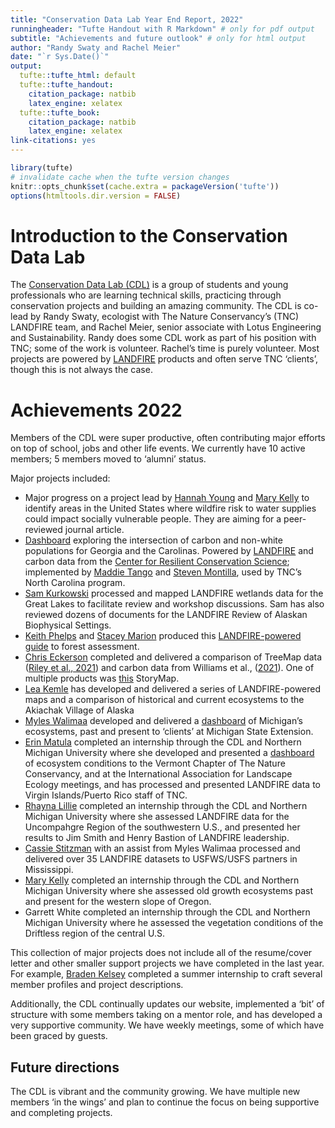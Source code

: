 ```yaml
---
title: "Conservation Data Lab Year End Report, 2022"
runningheader: "Tufte Handout with R Markdown" # only for pdf output
subtitle: "Achievements and future outlook" # only for html output
author: "Randy Swaty and Rachel Meier"
date: "`r Sys.Date()`"
output:
  tufte::tufte_html: default
  tufte::tufte_handout:
    citation_package: natbib
    latex_engine: xelatex
  tufte::tufte_book:
    citation_package: natbib
    latex_engine: xelatex
link-citations: yes
---
```


```r
library(tufte)
# invalidate cache when the tufte version changes
knitr::opts_chunk$set(cache.extra = packageVersion('tufte'))
options(htmltools.dir.version = FALSE)
```

# Introduction to the Conservation Data Lab

  The [Conservation Data Lab (CDL)](https://conservationdatalab.org/) is a group of students and young professionals who are learning technical skills, practicing through conservation projects and building an amazing community.  The CDL is co-lead by Randy Swaty, ecologist with The Nature Conservancy's (TNC) LANDFIRE team, and Rachel Meier, senior associate with Lotus Engineering and Sustainability.  Randy does some CDL work as part of his position with TNC; some of the work is volunteer.  Rachel's time is purely volunteer.  Most projects are powered by [LANDFIRE](https://landfire.gov/) products and often serve TNC 'clients', though this is not always the case.


# Achievements 2022

Members of the CDL were super productive, often contributing major efforts on top of school, jobs and other life events.  We currently have 10 active members;  5 members moved to 'alumni' status.  

Major projects included:

* Major progress on a project lead by [Hannah Young](https://conservationdatalab.org/author/hannah-young/) and [Mary Kelly](https://conservationdatalab.org/author/mary-kelly/) to identify areas in the United States where wildfire risk to water supplies could impact socially vulnerable people.  They are aiming for a peer-reviewed journal article.
* [Dashboard](https://rswaty.github.io/carbonBlockGroups/dash.html#the-map) exploring the intersection of carbon and non-white populations for Georgia and the Carolinas.  Powered by [LANDFIRE](https://landfire.gov/) and carbon data from the [Center for Resilient Conservation Science](https://crcs.tnc.org/); implemented by [Maddie Tango](https://www.linkedin.com/in/madeleinetango/) and [Steven Montilla](https://www.linkedin.com/in/steven-montilla-172437150/), used by TNC's North Carolina program.
* [Sam Kurkowski](https://conservationdatalab.org/author/sam-kurkowski/) processed and mapped LANDFIRE wetlands data for the Great Lakes to facilitate review and workshop discussions.  Sam has also reviewed dozens of documents for the LANDFIRE Review of Alaskan Biophysical Settings.
* [Keith Phelps](https://www.linkedin.com/in/keith-phelps-5aa9921a2/) and [Stacey Marion](https://staceymarion.com/) produced this [LANDFIRE-powered guide](https://thenatureconservancy.github.io/landfire-guide/) to forest assessment.  
* [Chris Eckerson](https://www.linkedin.com/in/chris-eckerson-4395b8161/) completed and delivered a comparison of TreeMap data ([Riley et al., 2021](https://www.firelab.org/project/treemap-tree-level-model-forests-united-states)) and carbon data from Williams et al., ([2021](https://daac.ornl.gov/CMS/guides/AGB_NEP_Disturbance_US_Forests.html)).  One of multiple products was [this](https://storymaps.arcgis.com/stories/72b5a732828c48d2b32148e42cc3325f) StoryMap.
* [Lea Kemle](https://conservationdatalab.org/author/lea-kemle/) has developed and delivered a series of LANDFIRE-powered maps and a comparison of historical and current ecosystems to the Akiachak Village of Alaska
* [Myles Walimaa](https://mwalimaa.github.io/portfolio/) developed and delivered a [dashboard](https://mwalimaa.github.io/michigan_ecosystems/) of Michigan's ecosystems, past and present to 'clients' at Michigan State Extension.
* [Erin Matula](https://conservationdatalab.org/author/erin-matula/) completed an internship through the CDL and Northern Michigan University where she developed and presented a [dashboard](https://ematula3.github.io/VTFdash/webhost.html) of ecosystem conditions to the Vermont Chapter of The Nature Conservancy, and at the International Association for Landscape Ecology meetings,  and has processed and presented LANDFIRE data to Virgin Islands/Puerto Rico staff of TNC.
* [Rhayna Lillie](https://conservationdatalab.org/author/rhayna-lillie/) completed an internship through the CDL and Northern Michigan University where she assessed LANDFIRE data for the Uncompahgre Region of the southwestern U.S., and presented her results to Jim Smith and Henry Bastion of LANDFIRE leadership. 
* [Cassie Stitzman](https://conservationdatalab.org/author/cassie-stitzman/) with an assist from Myles Walimaa processed and delivered over 35 LANDFIRE datasets to USFWS/USFS partners in Mississippi. 
* [Mary Kelly](https://conservationdatalab.org/author/mary-kelly/) completed an internship through the CDL and Northern Michigan University where she assessed old growth ecosystems past and present for the western slope of Oregon. 
* Garrett White completed an internship through the CDL and Northern Michigan University where he assessed the vegetation conditions of the Driftless region of the central U.S.

This collection of major projects does not include all of the resume/cover letter and other smaller support projects we have completed in the last year. For example, [Braden Kelsey](https://conservationdatalab.org/project/braden/) completed a summer internship to craft several member profiles and project descriptions. 

Additionally, the CDL continually updates our website, implemented a 'bit' of structure with some members taking on a mentor role, and has developed a very supportive community.  We have weekly meetings, some of which have been graced by guests.  

## Future directions

The CDL is vibrant and the community growing.  We have multiple new members 'in the wings' and plan to continue the focus on being supportive and completing projects.  



